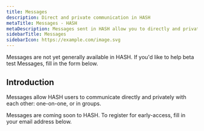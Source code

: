 ```yaml
---
title: Messages
description: Direct and private communication in HASH
metaTitle: Messages - HASH
metaDescription: Messages sent in HASH allow you to directly and privately communicate with one or more other users.
sidebarTitle: Messages
sidebarIcon: https://example.com/image.svg
---
```


<callout style="information" type="coming-soon">
  Messages are not yet generally available in HASH. If you'd like to help beta
  test Messages, fill in the form below.
</callout>

## Introduction

Messages allow HASH users to communicate directly and privately with each other: one-on-one, or in groups.

Messages are coming soon to HASH. To register for early-access, fill in your email address below.
